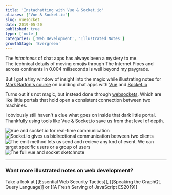 ```yaml
---
title: 'Instachatting with Vue & Socket.io'
aliases: ['Vue & Socket.io']
slug: vuesocket
date: 2019-05-20
published: true
type: ['note']
categories: ['Web Development', 'Illustrated Notes']
growthStage: 'Evergreen'
---
```


<IntroParagraph>

The *intantness* of chat apps has always been a mystery to me.  
The technical details of moving emojis through The Internet Pipes and across continents in 0.004 miliseconds is well beyond my paygrade.

</IntroParagraph>

But I got a tiny window of insight into the magic while illustrating notes for [Mark Barton's course](https://egghead.io/courses/vue-and-socket-io-for-real-time-communication) on building chat apps with [Vue](https://vuejs.org/) and [Socket.io](https://socket.io/)

<a noTip href="https://egghead.io/courses/vue-and-socket-io-for-real-time-communication"><ImageFrame width="80%" alt="Course illustration of a Vue logo and multiple chat bubble floating above it" src="https://og-image-egghead-course.now.sh/vue-and-socket-io-for-real-time-communication" /></a>

Turns out it's not magic, but instead done through  [websockets](https://en.wikipedia.org/wiki/WebSocket). Which are like little portals that hold open a consistent connection between two machines.

I obviously still haven't a clue what goes on inside that dark little portal. Thankfully using tools like Vue & Socket.io save us from that level of depth. 

<Image alt="Vue and socket.io for real-time communication" src="https://res.cloudinary.com/dg3gyk0gu/image/upload/c_scale,w_800/v1592262571/maggieappleton.com/egghead-course-notes/vuesocket/vuesocket1.png" />

<Image alt="Socket.io gives us bidirectional communication between two clients" src="https://res.cloudinary.com/dg3gyk0gu/image/upload/c_scale,w_900/v1592262575/maggieappleton.com/egghead-course-notes/vuesocket/vuesocket2.png" />

<Image alt="The emit method lets us send and recieve any knd of event. We can target specific users or a group of users" src="https://res.cloudinary.com/dg3gyk0gu/image/upload/c_scale,w_900/v1592262574/maggieappleton.com/egghead-course-notes/vuesocket/vuesocket3.png" />

<Image alt="The full vue and socket sketchnote" src="https://res.cloudinary.com/dg3gyk0gu/image/upload/c_scale,w_900/v1592262568/maggieappleton.com/egghead-course-notes/vuesocket/vuesocket_sketchnotes--mini.png" />

---

### Want more illustrated notes on web development?

Take a look at [[Essential Web Security Tactics]], [[Speaking the GraphQL Query Language]] or [[A Fresh Serving of JavaScript ES2019]]